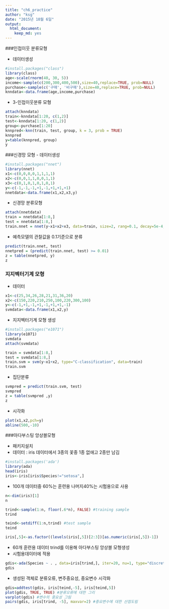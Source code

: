 ```yaml
---
title: "ch6_practice"
author: "ksg"
date: "2015년 10월 6일"
output: 
  html_document: 
    keep_md: yes
---
```


###인접이웃 분류모형

  - 데이터생성
```r
#install.packages("class")
library(class)
age<-scale(rnorm(40, 30, 5))
income<-sample(c(200,300,400,500),size=40,replace=TRUE, prob=NULL)
purchase<-sample(c('구매', '비구매'),size=40,replace=TRUE, prob=NULL)
knndata<-data.frame(age,income,purchase)
```

  - 3-인접이웃분류 모형
```r
attach(knndata)
train<-knndata[1:20, c(1,2)]
test<-knndata[1:20, c(1,2)]
group<-purchase[1:20]
knnpred<-knn(train, test, group, k = 3, prob = TRUE)
knnpred
y=table(knnpred, group)
y
```

###신경망 모형
  - 데이터생성 
```r
#install.packages("nnet")
library(nnet)
x1<-c(0,0,0,0,1,1,1,1)
x2<-c(0,0,1,1,0,0,1,1)
x3<-c(0,1,0,1,0,1,0,1)
y<-c(-1,-1,-1,+1,-1,+1,+1,+1)
nnetdata<-data.frame(x1,x2,x3,y)
```

  - 신경망 분류모형 
```r
attach(nnetdata)
train = nnetdata[1:8,]
test = nnetdata[1:8,]
train.nnet = nnet(y~x1+x2+x3, data=train, size=2, rang=0.1, decay=5e-4, maxit=100)
```
  
  - 예측모델의 관찰값을 0.1기준으로 분류 
```r
predict(train.nnet, test)
nnetpred = (predict(train.nnet, test) >= 0.01)
z = table(nnetpred, y)
z
```

### 지지벡터기계 모형
  - 데이터
```r
x1<-c(25,34,26,28,21,31,36,20)
x2<-c(150,220,210,250,100,220,300,100)
y<-c(-1,+1,-1,+1,-1,+1,+1,-1)
svmdata<-data.frame(x1,x2,y)
```

  - 지지벡터기계 모형 생성
```r
#install.packages("e1071")
library(e1071)
svmdata
attach(svmdata)

train = svmdata[1:8,]
test = svmdata[1:8,]
train.svm = svm(y~x1+x2, type="C-classification", data=train)
train.svm
```

  - 집단분류
```r
svmpred = predict(train.svm, test)
svmpred
z = table(svmpred ,y)
z
```

  - 시각화
```r
plot(x1,x2,pch=y)
abline(500,-10)
```

###아다부스팅 앙상블모형

  - 패키지설치
  - 데이터 : iris 데이터에서 3종의 꽃중 1종 없애고 2종만 남김
```r
#install.packages('ada')
library(ada)
head(iris)
iris<-iris[iris$Species!="setosa",]
```

 - 100개 데이터중 60%는 훈련용 나머지40%는 시험용으로 사용
```r
n<-dim(iris)[1]
n

trind<-sample(1:n, floor(.6*n), FALSE) #training sample 
trind

teind<-setdiff(1:n,trind) #test sample 
teind

iris[,5]<-as.factor((levels(iris[,5])[2:3])[as.numeric(iris[,5])-1])
```

  - 60개 훈련용 데이터 trind를 이용해 아다부스팅 앙상블 모형생성
  - 시험용데이터에 적용
```r
gdis<-ada(Species ~ . , data=iris[trind,], iter=20, nu=1, type="discrete")
gdis
```

  - 생성된 객체로 분류오류, 변주중요성, 중요변수 시각화
```r
gdis=addtest(gdis, iris[teind,-5], iris[teind,5])
plot(gdis, TRUE, TRUE) #분류오류에 대한 그리
varplot(gdis) #변수의 중요성 그림
pairs(gdis, iris[trind, -5], maxvar=2) #중요변수에 대한 산점도림
```
